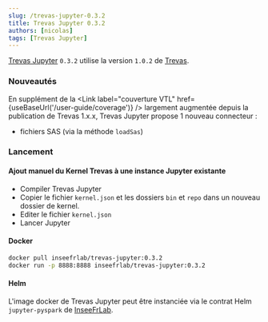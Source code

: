 ```yaml
---
slug: /trevas-jupyter-0.3.2
title: Trevas Jupyter 0.3.2
authors: [nicolas]
tags: [Trevas Jupyter]
---
```



[Trevas Jupyter](https://github.com/InseeFrLab/Trevas-Jupyter) `0.3.2` utilise la version `1.0.2` de [Trevas](https://github.com/InseeFr/Trevas).

### Nouveautés

En supplément de la <Link label="couverture VTL" href={useBaseUrl('/user-guide/coverage')} /> largement augmentée depuis la publication de Trevas 1.x.x, Trevas Jupyter propose 1 nouveau connecteur :

- fichiers SAS (via la méthode `loadSas`)

### Lancement

#### Ajout manuel du Kernel Trevas à une instance Jupyter existante

- Compiler Trevas Jupyter
- Copier le fichier `kernel.json` et les dossiers `bin` et `repo` dans un nouveau dossier de kernel.
- Editer le fichier `kernel.json`
- Lancer Jupyter

#### Docker

```bash
docker pull inseefrlab/trevas-jupyter:0.3.2
docker run -p 8888:8888 inseefrlab/trevas-jupyter:0.3.2
```

#### Helm

L'image docker de Trevas Jupyter peut être instanciée via le contrat Helm `jupyter-pyspark` de [InseeFrLab](https://github.com/InseeFrLab/helm-charts-interactive-services/tree/main).
